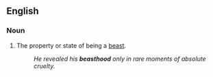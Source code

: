 ==English==

===Noun===
{{en-noun|-}}

#The property or state of being a [[beast]].
#:''He revealed his '''beasthood''' only in rare moments of absolute cruelty.''